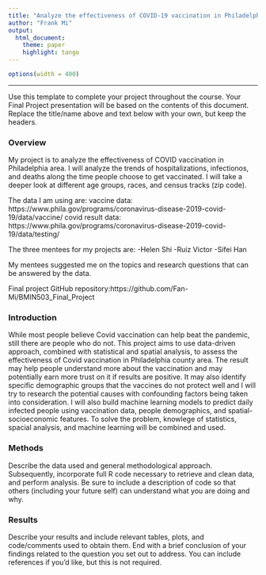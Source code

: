 ```yaml
---
title: "Analyze the effectiveness of COVID-19 vaccination in Philadelphia Area"
author: "Frank Mi"
output: 
  html_document:
    theme: paper 
    highlight: tango
---
```

```r
options(width = 400)
```  
***
Use this template to complete your project throughout the course. Your Final Project presentation will be based on the contents of this document. Replace the title/name above and text below with your own, but keep the headers.

### Overview
My project is to analyze the effectiveness of COVID vaccination in Philadelphia area. I will analyze the trends of hospitalizations, infectionos, and deaths along the time people choose to get vaccinated. I will take a deeper look at different age groups, races, and census tracks (zip code).

The data I am using are:
vaccine data: https://www.phila.gov/programs/coronavirus-disease-2019-covid-19/data/vaccine/
covid result data: https://www.phila.gov/programs/coronavirus-disease-2019-covid-19/data/testing/


The three mentees for my projects are:
-Helen Shi
-Ruiz Victor
-Sifei Han

My mentees suggested me on the topics and research questions that can be answered by the data.

Final project GitHub repository:https://github.com/Fan-Mi/BMIN503_Final_Project


### Introduction 
While most people believe Covid vaccination can help beat the pandemic, still there are people who do not. This project aims to use data-driven approach, combined with statistical and spatial analysis, to assess the effectiveness of Covid vaccination in Philadelphia county area. The result may help people understand more about the vaccination and may potentially earn more trust on it if results are positive. It may also identify specific demographic groups that the vaccines do not protect well and I will try to research the potential causes with confounding factors being taken into consideration. I will also build machine learning models to predict daily infected people using vaccination data, people demographics, and spatial-socioeconomic features. To solve the problem, knowlege of statistics, spacial analysis, and machine learning will be combined and used.

### Methods
Describe the data used and general methodological approach. Subsequently, incorporate full R code necessary to retrieve and clean data, and perform analysis. Be sure to include a description of code so that others (including your future self) can understand what you are doing and why. 


### Results
Describe your results and include relevant tables, plots, and code/comments used to obtain them. End with a brief conclusion of your findings related to the question you set out to address. You can include references if you'd like, but this is not required.

